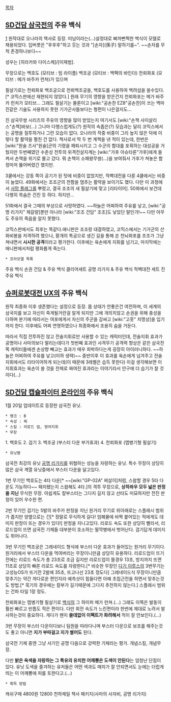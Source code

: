 [[목차]]
== [[SD건담 삼국전]]의 주유 백식 ==
[attachment:/주유_백식.jpg] 
원작대로 오나라의 책사로 등장. 미남이라는(...)설정대로 삐까뻔쩍한 백식이 모델로 채용되었다. 입버릇은 "후후후"하고 웃는 것과 "[손자](孫子) 말하기를~". ~~손자를 무척 존경하나보다~~

성우는 [히라카와 다이스케]/[이재범].

무장으로는 
백호도 (모티브 : 빔 라이플)
백조궁 (모티브 : 백팩의 바인더)
천뢰화포 (모티브 : 메가 바주카 런처)가 있으며 

필살기로는 
천뢰화포 
백조궁으로 천뢰백조궁을, 백호도를 사용하여 백려섬을 쓸수있다.[* 코믹스판에선 재현되지 않았다.] 원래 무기의 영향을 받은건지 천뢰화포는 메가 바주카 런처가 모티브... 그래도 필살기는 물론이고 [wiki:"공손찬 EZ8"공손찬]이 쓰는 백마진같은 기술도 사용하지 못한 기가군사들보다는 형편이 나은걸지도...

진 삼국무쌍 시리즈의 주유의 영향을 많이 받았는지 여기서도 [wiki:"손책 사이살리스"손책]바보(...)
그나마 다행스럽게도(?) 원작의 속좁은(?) 모습과는 달리 코믹스에서는 공명을 질투하거나 그런 모습이 없다. 오나라의 작중 비중이 그리 높지 않은 덕에 이렇다 할 활약을 펼친 건 없다. 책사로서 딱 두 번 계책을 낸 적이 있는데, 한번은 [wiki:"원술 즈사"원술]군의 기령을 패퇴시키고 그 수군의 함대를 포획하는 대성공을 거뒀지만 두번째였던 수춘성 전투의 위격전살지계는 [wiki:"가후 아슈타론"가후]에게 들켜서 손책을 위기로 몰고 갔다. 뭐 손책이 소패왕무쌍(…)을 보여줘서 가후가 쳐놓은 함정마저 뚫어버렸긴 했지만.

3쿨에서는 강동 쪽이 공기가 된 탓에 비중이 없었지만, 적벽대전을 다룬 4쿨에서는 비중이 늘었다. 49화에서는 조조군의 전함을 멈추는 활약을 보이기도 했다. 다만 이 과정에서 [[사망 플래그]]를 뿌렸고, 결국 조조의 새 필살기에 맞고 [리타이어]. 50화에서 보건데 다행히 목숨은 건진 듯 하다. 하지만... 

51화에서 결국 그때의 부상으로 사망하였다. ~~하늘은 어찌하여 주유를 낳고, [wiki:"공명 리가지" 제갈량]뿐만 아니라 [wiki:"조조 건담" 조조]도 낳았단 말인가!~~ 다만 아무도 주유의 죽음을 알지 못했다.

코믹스판에서도 최후는 똑같다.애니판은 조조랑 대결하였고, 코믹스에서는 기가군의 산화비봉을 저격하려 했으나, 황개의 특공으로 생긴 길을 통해 쏜 천뇌화포를 조조가 그냥 쳐내면서 '''시시한 공격'''이라고 평가한다. 이후에는 육손에게 지휘를 넘기고, 마지막에는 애니판에서처럼 평화롭게 죽는다.

 * 프라모델 목록
주유 백식
손권 건담 & 주유 백식 클리어세트
공명 리가지 & 주유 백식 적벽대전 세트
진 주유 백식

== [[슈퍼로봇대전 UX]]의 주유 백식 ==
원작 최종화 이후 생존했다는 설정으로 등장. 몸 상태가 안좋은건 여전하며, 이 세계의 삼국지를 보고 자신이 죽게될거란걸 알게 되지만 그에 개의치않고 손권을 위해 충성을 다하며 분기에 따라서는 여포에게서 자신의 주군을 감싸고 [wiki:"고훗" 치명상]을 입기까지 한다. 이후에도 어찌 연명하였으나 최종화에서 조용히 숨을 거둔다.

따라서 직접 전투하진 않고 전술지휘로만 사용할 수 있는 캐릭터인데, 전술지휘 효과가 공명이나 사마의보다 딸리는데다가 첫번째 효과인 사격무기 공격력 향상은 같은 삼국전쪽 캐릭터들에겐 손상향 빼고는 효과가 매우 희박하다는게 굉장히 아이러니하다. ~~하늘은 어찌하여 주유를 낳고(이하 생략)~~ 중반이후 이 효과를 육손에게 넘겨주고 전술지휘에서도 리타이어하게 되는데(이 때문에 3레벨은 습득 못한다) 이걸 생각해보면 이 지휘효과는 육손이 쓸 것을 전제로 짜여진 효과라는 이야기라서 안구에 더 습기가 찰 것이다(…)

== [[SD건담 캡슐파이터 온라인]]의 주유 백식 ==

1월 20일 업데이트로 등장한 삼국전 유닛.

 * 랭크 : B
 * 속성 : 찌 
 * 스킬 : 리로드 업, 방어지휘
 * 무장 
1. 백호도
2. 검기 
3. 백조궁 (부스터 다운 부가효과)
4. 천뢰화포 (맵병기형 필살기)

 * 유닛평 
삼국전 최강의 유닛 [[공명 리가지]]를 위협하는 성능을 자랑하는 유닛.
특수 무장이 상당히 많은 삼국 계열 유닛중에서 부스터 다운을 달고있다.

1번 무기인 백호도는 4타 다운[* ~~[wiki:"GP-02A" 찌살이]처럼, 스왑할 경우 5타 다운도 가능하다~~ 패치됐는지 스왑해도 4타.]의 격투 무장으로, '''상하좌우 모두 넓은 판정을 지닌''' 무식한 무장. 아쉽게도 칼부스터는 그다지 길지 않고 선타도 미묘하지만 전진 판정이 있어 우수한 편.
 
2번 무기인 검기는 5발의 바주카 판정을 지닌 원거리 무기로 위아래로는 스플래시 범위가 좁지만 양옆으로는 긴[* 정말로 무식하게 길다! 엄폐물에 바짝 붙어있는 적에게도 데미지 판정이 뜨는 경우가 있다!] 판정을 지니고있다. 리로드 속도 또한 상당히 빨라서, 리로드업이 뜨면 삼국전 기체들 대부분이 호소하는 딸깍병에서 벗어난다. 검기답게 데미지도 뛰어나다. 

3번 무기인 백조궁은 그레네이드 형식에 부스터 다운 효과가 들어있는 원거리 무기이다. 원거리에서 부스터 다운을 먹여버리는 무장이니만큼 상당히 유용하다. 리로드업이 뜨기전에는 리로드 속도가 총 23초로 조금 길지만 리로드업이 뜰경우 13초, 방지까지 뜨면 11초로 상당히 빠른 리로드 속도를 자랑한다.[* 비슷한 무장인 [[다기 이루스]]의 3번무기는 고성능OS가 뜨기전 2발에 35초, 뜨고나선 23초 정도다] 그레네이드식 무장이니만큼 맞추기는 약간 까다로운 편인지라 예측샷이 힘들다면 아예 초접근전을 하면서 맞추는것도 방법.[* 묵기의 경우에는 칼부가 길기때문에 그다지 추천하지 않는다.] 스플래시 범위는 건파 타일 1장 정도.

천뢰화포는 맵병기형 필살기로 [[백식]]의 그 하이퍼 메가 런쳐.(...) 그래도 이쪽은 발동이 훨씬 빠르고 빈틈도 적은 편이다. 다만 회전 속도가 느린편이라 한번에 제대로 노려서 발사하는것이 중요하다. 게다가 왠지 '''쓸데없이 이펙트가 화려해서''' 적이 잘 안보인다.(...)

3번 무장이 부스터 다운이다보니 팀원을 따라다니며 부스터 다운으로 보조를 해주는것도 좋고 아니면 '''지가 부따걸고 지가 썰어도''' 된다. 

삼국전 기체 중엔 그냥 사기인 공명 다음으로 강력한 기체라는 평가. 개념스킬, 개념무장.

다만 '''밝은 옥색을 자랑하는 그 특유의 유치한 어깨뽕은 도색이 안된다'''는 엄청난 단점이 있다. 유닛 도색을 즐겨하는 유저들은 어떤 색과도 매치가 잘 안되면서도 눈에는 더럽게 띄는 이 어깨뽕에 피를 토한다고.(...)

 * 획득 방법 

캐쉬구매 4800원
12800 천하제일 책사 패키지(사마의 사자비, 공명 리가지) 
